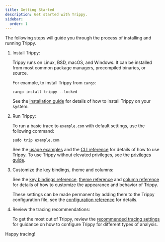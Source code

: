 ```yaml
---
title: Getting Started
description: Get started with Trippy.
sidebar:
  order: 1
---
```



The following steps will guide you through the process of installing and running Trippy.

<Steps>

1. Install Trippy:

    Trippy runs on Linux, BSD, macOS, and Windows. It can be installed from most common package managers, precompiled binaries, or source.

    For example, to install Trippy from `cargo`:

    ```shell
    cargo install trippy --locked
    ```

    See the [installation guide](/start/installation) for details of how to install Trippy on your system.

2. Run Trippy:

   To run a basic trace to `example.com` with default settings, use the following command:

   ```shell
   sudo trip example.com
   ```

   See the [usage examples](/guides/usage) and the [CLI reference](/reference/cli) for details of how to use Trippy.  To use Trippy without elevated privileges, see the [privileges guide](/guides/privileges).

3. Customize the key bindings, theme and columns:

   See the [key bindings reference](/reference/bindings), [theme reference](/reference/theme) and [column reference](/reference/column) for details of how to customize the appearance and behavior of Trippy.

   These settings can be made permanent by adding them to the Trippy configuration file, see the [configuration reference](/reference/configuration) for details.

4. Review the tracing recommendations:

   To get the most out of Trippy, review the [recommended tracing settings](/guides/recommendation) for guidance on how to configure Trippy for different types of analysis.

</Steps>

Happy tracing!
